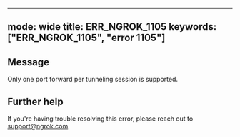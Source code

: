 
---
mode: wide
title: ERR_NGROK_1105
keywords: ["ERR_NGROK_1105", "error 1105"]
---

## Message
Only one port forward per tunneling session is supported.




## Further help
If you're having trouble resolving this error, please reach out to [support@ngrok.com](mailto:support@ngrok.com?subject=Help%20with%20ERR_NGROK_1105)

